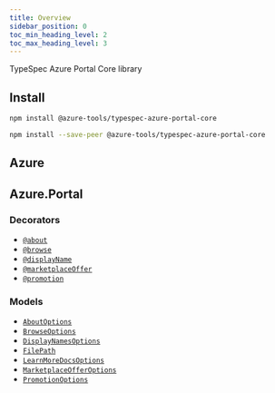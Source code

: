 ```yaml
---
title: Overview
sidebar_position: 0
toc_min_heading_level: 2
toc_max_heading_level: 3
---
```



TypeSpec Azure Portal Core library

## Install

<Tabs>
<TabItem value="spec" label="In a spec" default>

```bash
npm install @azure-tools/typespec-azure-portal-core
```

</TabItem>
<TabItem value="library" label="In a library" default>

```bash
npm install --save-peer @azure-tools/typespec-azure-portal-core
```

</TabItem>
</Tabs>

## Azure

## Azure.Portal

### Decorators

- [`@about`](./decorators.md#@Azure.Portal.about)
- [`@browse`](./decorators.md#@Azure.Portal.browse)
- [`@displayName`](./decorators.md#@Azure.Portal.displayName)
- [`@marketplaceOffer`](./decorators.md#@Azure.Portal.marketplaceOffer)
- [`@promotion`](./decorators.md#@Azure.Portal.promotion)

### Models

- [`AboutOptions`](./data-types.md#Azure.Portal.AboutOptions)
- [`BrowseOptions`](./data-types.md#Azure.Portal.BrowseOptions)
- [`DisplayNamesOptions`](./data-types.md#Azure.Portal.DisplayNamesOptions)
- [`FilePath`](./data-types.md#Azure.Portal.FilePath)
- [`LearnMoreDocsOptions`](./data-types.md#Azure.Portal.LearnMoreDocsOptions)
- [`MarketplaceOfferOptions`](./data-types.md#Azure.Portal.MarketplaceOfferOptions)
- [`PromotionOptions`](./data-types.md#Azure.Portal.PromotionOptions)
